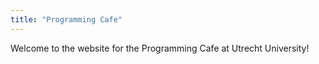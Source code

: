 ```yaml
---
title: "Programming Cafe"
---
```


Welcome to the website for the Programming Cafe at Utrecht University!